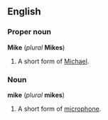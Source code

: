 ==English==
===Proper noun===
'''Mike''' (''plural'' '''Mikes''')

#A short form of [[Michael]].

===Noun===
'''mike''' (''plural'' '''mikes''')

#A short form of [[microphone]].